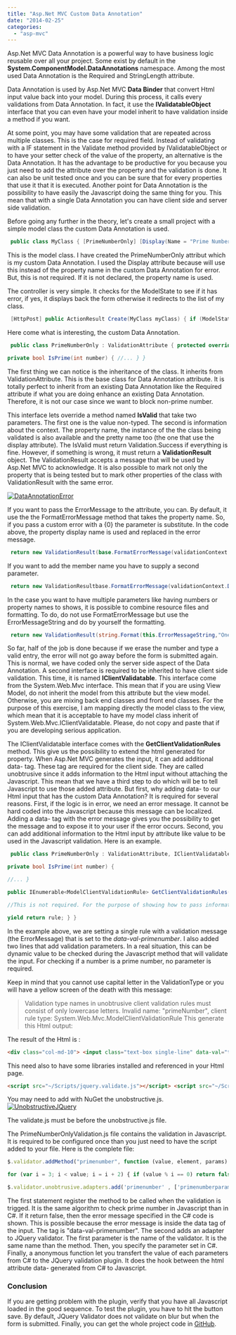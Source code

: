 ```yaml
---
title: "Asp.Net MVC Custom Data Annotation"
date: "2014-02-25"
categories: 
  - "asp-mvc"
---
```


Asp.Net MVC Data Annotation is a powerful way to have business logic reusable over all your project. Some exist by default in the **System.ComponentModel.DataAnnotations** namespace. Among the most used Data Annotation is the Required and StringLength attribute.

Data Annotation is used by Asp.Net MVC **Data Binder** that convert Html input value back into your model. During this process, it calls every validations from Data Annotation. In fact, it use the **IValidatableObject** interface that you can even have your model inherit to have validation inside a method if you want.

At some point, you may have some validation that are repeated across multiple classes. This is the case for required field. Instead of validating with a IF statement in the Validate method provided by IValidatableObject or to have your setter check of the value of the property, an alternative is the Data Annotation. It has the advantage to be productive for you because you just need to add the attribute over the property and the validation is done. It can also be unit tested once and you can be sure that for every properties that use it that it is executed. Another point for Data Annotation is the possibility to have easily the Javascript doing the same thing for you. This mean that with a single Data Annotation you can have client side and server side validation.

Before going any further in the theory, let's create a small project with a simple model class the custom Data Annotation is used.


```csharp
 public class MyClass { [PrimeNumberOnly] [Display(Name = "Prime Number")] public int PrimeNumber { get; set; } public DateTime StartDate { get; set; } public DateTime EndDate { get; set; } } 
```

This is the model class. I have created the PrimeNumberOnly attribut which is my custom Data Annotation. I used the Display attribute because will use this instead of the property name in the custom Data Annotation for error. But, this is not required. If it is not declared, the property name is used.

The controller is very simple. It checks for the ModelState to see if it has error, if yes, it displays back the form otherwise it redirects to the list of my class. 
```csharp
 [HttpPost] public ActionResult Create(MyClass myClass) { if (ModelState.IsValid) { return RedirectToAction("Index"); } else { return View(); } } 
```

Here come what is interesting, the custom Data Annotation.


```csharp
 public class PrimeNumberOnly : ValidationAttribute { protected override ValidationResult IsValid(object value, ValidationContext validationContext) { if (value != null) { int valueInteger; if (int.TryParse(value.ToString(), out valueInteger)) { if (IsPrime(valueInteger)) { return ValidationResult.Success; } else { return new ValidationResult(string.Concat(validationContext.DisplayName, " is not a prime number")); } } else { return new ValidationResult(string.Concat(validationContext.DisplayName, " must be an integer")); } } return ValidationResult.Success; }

private bool IsPrime(int number) { //... } } 
```

The first thing we can notice is the inheritance of the class. It inherits from ValidationAttribute. This is the base class for Data Annotation attribute. It is totally perfect to inherit from an existing Data Annotation like the Required attribute if what you are doing enhance an existing Data Annotation. Therefore, it is not our case since we want to block non-prime number.

This interface lets override a method named **IsValid** that take two parameters. The first one is the value non-typed. The second is information about the context. The property name, the instance of the the class being validated is also available and the pretty name too (the one that use the display attribute). The IsValid must return Validation.Success if everything is fine. However, if something is wrong, it must return a **ValidationResult** object. The ValidationResult accepts a message that will be used by Asp.Net MVC to acknowledge. It is also possible to mark not only the property that is being tested but to mark other properties of the class with ValidationResult with the same error.

[![DataAnnotationError](http://patrickdesjardins.com/blog/wp-content/uploads/2014/01/DataAnnotationError-400x101.png)](http://patrickdesjardins.com/blog/asp-net-mvc-custom-data-annotation/dataannotationerror)

If you want to pass the ErrorMessage to the attribute, you can. By default, it use the the FormatErrorMessage method that takes the property name. So, if you pass a custom error with a {0} the parameter is substitute. In the code above, the property display name is used and replaced in the error message. 
```csharp
 return new ValidationResult(base.FormatErrorMessage(validationContext.DisplayName)) 
```

If you want to add the member name you have to supply a second parameter. 
```csharp
 return new ValidationResultbase.FormatErrorMessage(validationContext.DisplayName,new []{ validationContext.MemberName})) 
```

In the case you want to have multiple parameters like having numbers or property names to shows, it is possible to combine resource files and formatting. To do, do not use FormatErrorMessage but use the ErrorMessageString and do by yourself the formatting.


```csharp
 return new ValidationResult(string.Format(this.ErrorMessageString,"One", "Two", DateToBeAfter), new[] { validationContext.MemberName); 
```

So far, half of the job is done because if we erase the number and type a valid entry, the error will not go away before the form is submitted again. This is normal, we have coded only the server side aspect of the Data Annotation. A second interface is required to be inherited to have client side validation. This time, it is named **IClientValidatable**. This interface come from the System.Web.Mvc interface. This mean that if you are using View Model, do not inherit the model from this attribute but the view model. Otherwise, you are mixing back end classes and front end classes. For the purpose of this exercise, I am mapping directly the model class to the view, which mean that it is acceptable to have my model class inherit of System.Web.Mvc.IClientValidatable. Please, do not copy and paste that if you are developing serious application.

The IClientValidatable interface comes with the **GetClientValidationRules** method. This give us the possibility to extend the html generated for property. When Asp.Net MVC generates the input, it can add additional data- tag. These tag are required for the client side. They are called unobtrusive since it adds information to the Html input without attaching the Javascript. This mean that we have a third step to do which will be to tell Javascript to use those added attribute. But first, why adding data- to our Html input that has the custom Data Annotation? It is required for several reasons. First, if the logic is in error, we need an error message. It cannot be hard coded into the Javascript because this message can be localized. Adding a data- tag with the error message gives you the possibility to get the message and to expose it to your user if the error occurs. Second, you can add additional information to the Html input by attribute like value to be used in the Javascript validation. Here is an example.


```csharp
 public class PrimeNumberOnly : ValidationAttribute, IClientValidatable { protected override ValidationResult IsValid(object value, ValidationContext validationContext) { //... }

private bool IsPrime(int number) {

//... }

public IEnumerable<ModelClientValidationRule> GetClientValidationRules(ModelMetadata metadata, ControllerContext context) { var rule = new ModelClientValidationRule { ValidationType = "primenumber", ErrorMessage = FormatErrorMessage(metadata.GetDisplayName()), };

//This is not required. For the purpose of showing how to pass information to the Javascript I will set two values. rule.ValidationParameters.Add("primenumberparam1", "Value1"); rule.ValidationParameters.Add("primenumberparam2", "Value2");

yield return rule; } } 
```

In the example above, we are setting a single rule with a validation message (the ErrorMessage) that is set to the _data-val-primenumber_. I also added two lines that add validation parameters. In a real situation, this can be dynamic value to be checked during the Javascript method that will validate the input. For checking if a number is a prime number, no parameter is required.

Keep in mind that you cannot use capital letter in the ValidationType or you will have a yellow screen of the death with this message:

> Validation type names in unobtrusive client validation rules must consist of only lowercase letters. Invalid name: "primeNumber", client rule type: System.Web.Mvc.ModelClientValidationRule This generate this Html output:

The result of the Html is :

```html
<div class="col-md-10"> <input class="text-box single-line" data-val="true" data-val-number="The field Prime Number must be a number." data-val-primenumber="The field Prime Number is invalid." data-val-primenumber-primenumberparam1="Value1" data-val-primenumber-primenumberparam2="Value2" data-val-required="The Prime Number field is required." id="PrimeNumber" name="PrimeNumber" type="number" value=""> <span class="field-validation-valid" data-valmsg-for="PrimeNumber" data-valmsg-replace="true"> </span> </div> 
``` 

This need also to have some libraries installed and referenced in your Html page.


```html  
<script src="~/Scripts/jquery.validate.js"></script> <script src="~/Scripts/jquery.validate.unobtrusive.js"></script> <script src="~/Scripts/PrimeNumberOnlyValidation.js"></script> 
``` 

You may need to add with NuGet the unobstructive.js. [![UnobstructiveJQuery](http://patrickdesjardins.com/blog/wp-content/uploads/2014/01/UnobstructiveJQuery-400x99.png)](http://patrickdesjardins.com/blog/asp-net-mvc-custom-data-annotation/unobstructivejquery)

The validate.js must be before the unobstructive.js file.

The PrimeNumberOnlyValidation.js file contains the validation in Javascript. It is required to be configured once than you just need to have the script added to your file. Here is the complete file:

```typescript
$.validator.addMethod("primenumber", function (value, element, params) { if (value) { if (value == 1) return false; if (value == 2) return false;

for (var i = 3; i < value; i = i + 2) { if (value % i == 0) return false; } } return true; });

$.validator.unobtrusive.adapters.add('primenumber' , ['primenumberparam1', 'primenumberparam2'] , function (options) { options.rules["primenumber"] = { primenumberparam1: options.params.primenumberparam1, primenumberparam2: options.params.primenumberparam2 }; options.messages["primenumber"] = options.message; } ); 
``` 


The first statement register the method to be called when the validation is trigged. It is the same algorithm to check prime number in Javascript than in C#. If it return false, then the error message specified in the C# code is shown. This is possible because the error message is inside the data tag of the input. The tag is "data-val-primenumber". The second adds an adapter to JQuery validator. The first parameter is the name of the validator. It is the same name than the method. Then, you specify the parameter set in C#. Finally, a anonymous function let you transfert the value of each parameters from C# to the JQuery validation plugin. It does the hook between the html attribute data- generated from C# to Javascript.

### Conclusion

If you are getting problem with the plugin, verify that you have all Javascript loaded in the good sequence. To test the plugin, you have to hit the button save. By default, JQuery Validator does not validate on blur but when the form is submitted. Finally, you can get the whole project code in [GitHub](https://github.com/MrDesjardins/TestingDataAnnotationProject).
